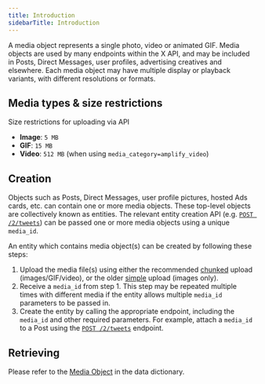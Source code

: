 ```yaml
---
title: Introduction
sidebarTitle: Introduction
---
```


A media object represents a single photo, video or animated GIF. Media objects are used by many endpoints within the X API, and may be included in Posts, Direct Messages, user profiles, advertising creatives and elsewhere. Each media object may have multiple display or playback variants, with different resolutions or formats.

## Media types & size restrictions

Size restrictions for uploading via API 

- **Image**: `5 MB`
- **GIF**: `15 MB`
- **Video**: `512 MB` (when using `media_category=amplify_video`)

## Creation

Objects such as Posts, Direct Messages, user profile pictures, hosted Ads cards, etc. can contain one or more media objects. These top-level objects are collectively known as entities. The relevant entity creation API (e.g. [`POST /2/tweets`](/x-api/posts/creation-of-a-post)) can be passed one or more media objects using a unique `media_id`.

An entity which contains media object(s) can be created by following these steps:

1. Upload the media file(s) using either the recommended [chunked](/x-api-/media/quickstart/media-upload-chunked) upload (images/GIF/video), or the older [simple](/x-api/media-upload/media-upload) upload (images only).
1. Receive a `media_id` from step 1. This step may be repeated multiple times with different media if the entity allows multiple `media_id` parameters to be passed in.
1. Create the entity by calling the appropriate endpoint, including the `media_id` and other required parameters. For example, attach a `media_id` to a Post using the [`POST /2/tweets`](/x-api/posts/creation-of-a-post) endpoint.


## Retrieving

Please refer to the [Media Object](/x-api/fundamentals/data-dictionary#media) in the data dictionary.